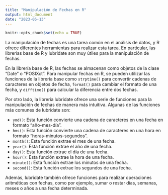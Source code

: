 ```yaml
---
title: "Manipulación de Fechas en R"
output: html_document
date: "2023-05-13"
---
```


```r
knitr::opts_chunk$set(echo = TRUE)
```

La manipulación de fechas es una tarea común en el análisis de datos, y R ofrece diferentes herramientas para realizar esta tarea. En particular, las librerías base de R y lubridate son muy útiles para la manipulación de fechas.

En la librería base de R, las fechas se almacenan como objetos de la clase "Date" o "POSIXct". Para manipular fechas en R, se pueden utilizar las funciones de la librería base como `strptime()` para convertir cadenas de caracteres en objetos de fecha, `format()` para cambiar el formato de una fecha, y `difftime()` para calcular la diferencia entre dos fechas.

Por otro lado, la librería lubridate ofrece una serie de funciones para la manipulación de fechas de manera más intuitiva. Algunas de las funciones más comunes de lubridate son:

-   `ymd()`: Esta función convierte una cadena de caracteres en una fecha en formato "año-mes-día".
-   `hms()`: Esta función convierte una cadena de caracteres en una hora en formato "horas-minutos-segundos".
-   `month()`: Esta función extrae el mes de una fecha.
-   `year()`: Esta función extrae el año de una fecha.
-   `day()`: Esta función extrae el día de una fecha.
-   `hour()`: Esta función extrae la hora de una fecha.
-   `minute()`: Esta función extrae los minutos de una fecha.
-   `second()`: Esta función extrae los segundos de una fecha.

Además, lubridate también ofrece funciones para realizar operaciones aritméticas con fechas, como por ejemplo, sumar o restar días, semanas, meses o años a una fecha determinada.

```r


```
